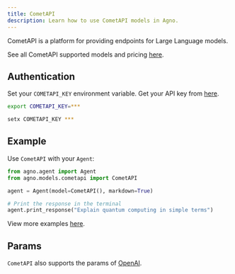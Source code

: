 ```yaml
---
title: CometAPI
description: Learn how to use CometAPI models in Agno.
---
```


CometAPI is a platform for providing endpoints for Large Language models.

See all CometAPI supported models and pricing [here](https://api.cometapi.com/pricing).

## Authentication

Set your `COMETAPI_KEY` environment variable. Get your API key from [here](https://api.cometapi.com/console/token).

<CodeGroup>

```bash Mac
export COMETAPI_KEY=***
```

```bash Windows
setx COMETAPI_KEY ***
```

</CodeGroup>

## Example

Use `CometAPI` with your `Agent`:

<CodeGroup>

```python agent.py
from agno.agent import Agent
from agno.models.cometapi import CometAPI

agent = Agent(model=CometAPI(), markdown=True)

# Print the response in the terminal
agent.print_response("Explain quantum computing in simple terms")

```

</CodeGroup>

<Note> View more examples [here](/examples/models/cometapi/basic). </Note>

## Params

<Snippet file="model-cometapi-params.mdx" />

`CometAPI` also supports the params of [OpenAI](/reference/models/openai).
